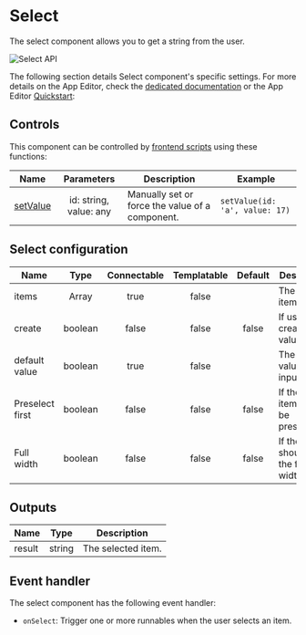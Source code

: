 
# Select

The select component allows you to get a string from the user.

![Select API](../../assets/apps/4_app_component_library/select.png.webp)

The following section details Select component's specific settings. For more details on the App Editor, check the [dedicated documentation](../0_app_editor/index.mdx) or the App Editor [Quickstart](../../getting_started/7_apps_quickstart/index.mdx):

<div className="grid grid-cols-2 gap-6 mb-4">
	<DocCard
		color="orange"
		title="App Editor Documentation"
		description="The app editor is a low-code builder to create custom User Interfaces with a mix of drag-and-drop and code."
		href="/docs/apps/app_editor"
	/>
	<DocCard
		color="orange"
		title="Apps Quickstart"
		description="Learn how to build your first app in a matter of minutes."
		href="/docs/getting_started/apps_quickstart"
	/>
</div>

## Controls

This component can be controlled by [frontend scripts](../3_app-runnable-panel.mdx#frontend-scripts) using these functions:

| Name   |        Parameters        | Description          | Example       |
| ------ | :----------------------: | -------------------- | ------------- |
| [setValue](../3_app-runnable-panel.mdx#setvalue) | id: string, value: any | Manually set or force the value of a component. | `setValue(id: 'a', value: 17)` |

## Select configuration

| Name            |  Type   | Connectable | Templatable | Default | Description                               |
| --------------- | :-----: | :---------: | :---------: | :-----: | ----------------------------------------- |
| items           |  Array  |    true     |    false    |         | The select items.                         |
| create          | boolean |    false    |    false    |  false  | If users can create values.               |
| default value   | boolean |    true     |    false    |         | The default value of the input.           |
| Preselect first | boolean |    false    |    false    |  false  | If the first item should be preselected.  |
| Full width      | boolean |    false    |    false    |  false  | If the select should take the full width. |

## Outputs

| Name   |  Type  | Description        |
| ------ | :----: | ------------------ |
| result | string | The selected item. |

## Event handler

The select component has the following event handler:

- `onSelect`: Trigger one or more runnables when the user selects an item.
